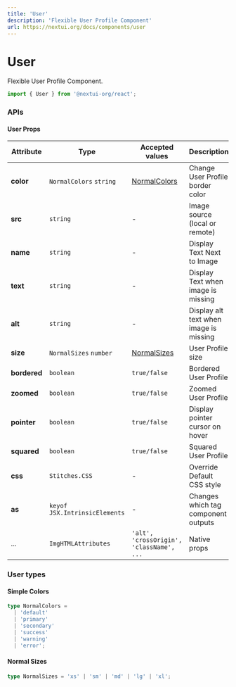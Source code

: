 ```yaml
---
title: 'User'
description: 'Flexible User Profile Component'
url: https://nextui.org/docs/components/user
---
```

# User

Flexible User Profile Component.

```jsx
import { User } from '@nextui-org/react';
```

<CarbonAd />

<Spacer y={2} />

<Playground
  title="Default"
  desc="The default `User` display User Image with Text on Screen."
  files={UserContent.default_user}
/>

<Playground
  title="Sizes"
  desc="The `User` comes in 5 sizes and you can also set a custom size in px with `size` property."
  files={UserContent.size}
/>

<Playground
  title="Bordered"
  desc="You can change the full style to a bordered `User` with the `bordered` property."
  files={UserContent.border}
/>

<Playground
  title="Colors"
  desc="You can change the color of border with `color` prop."
  files={UserContent.color}
/>

<Playground
  title="Zoomed"
  desc="You can apply a zoom animation to User with the `zoomed` property."
  files={UserContent.zoomed}
/>

<Playground
  title="Pointer"
    desc="Display pointer cursor on hover."
  files={UserContent.pointer}
/>

<Playground
  title="Squared"
  desc="You can change the full style to a squared `User` with the `squared` property."
  files={UserContent.squared}
/>

<Playground
  title="Description"
  desc="You can add a info text under the name."
  files={UserContent.description}
/>

<Playground
  title="User Link"
  desc="You can Add a Link Below Name Using User.Link Component"
  files={UserContent.link}
/>

<Spacer y={3} />

### APIs

<Spacer y={2} />

#### User Props

| Attribute        | Type                           | Accepted values                          | Description                            | Default   |
| ---------------- | ------------------------------ | ---------------------------------------- | -------------------------------------- | --------- |
| **color**        | `NormalColors` `string`        | [NormalColors](#normal-colors)           | Change User Profile border color       | `default` |
| **src**          | `string`                       | -                                        | Image source (local or remote)         | -         |
| **name**         | `string`                       | -                                        | Display Text Next to Image             | -         |
| **text**         | `string`                       | -                                        | Display Text when image is missing     | -         |
| **alt**          | `string`                       | -                                        | Display alt text when image is missing | -         |
| **size**         | `NormalSizes` `number`         | [NormalSizes](#normal-sizes)             | User Profile size                      | `medium`  |
| **bordered**     | `boolean`                      | `true/false`                             | Bordered User Profile                  | `false`   |
| **zoomed**       | `boolean`                      | `true/false`                             | Zoomed User Profile                    | `false`   |
| **pointer**      | `boolean`                      | `true/false`                             | Display pointer cursor on hover        | `false`   |
| **squared**      | `boolean`                      | `true/false`                             | Squared User Profile                   | `false`   |
| **css**          | `Stitches.CSS`                 | -                                        | Override Default CSS style             | -         |
| **as**           | `keyof JSX.IntrinsicElements`  | -                                        | Changes which tag component outputs    | `span`    |
| ...              | `ImgHTMLAttributes`            | `'alt', 'crossOrigin', 'className', ...` | Native props                           | -         |
<Spacer y={2} />

### User types

<Spacer y={1} />

#### Simple Colors

```ts
type NormalColors =
  | 'default'
  | 'primary'
  | 'secondary'
  | 'success'
  | 'warning'
  | 'error';
```

#### Normal Sizes

```ts
type NormalSizes = 'xs' | 'sm' | 'md' | 'lg' | 'xl';
```